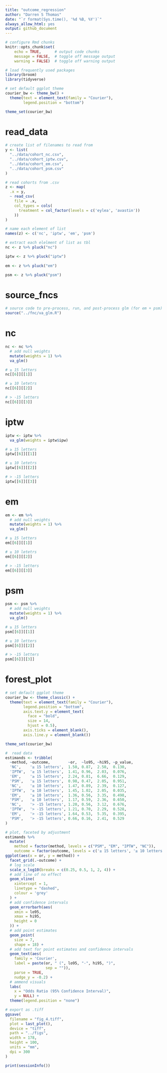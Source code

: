 ```yaml
---
title: "outcome_regression"
author: "Darren S Thomas"
date: "`r format(Sys.time(), '%d %B, %Y')`"
always_allow_html: yes
output: github_document
---
```


```r
# configure Rmd chunks
knitr::opts_chunk$set(
    echo = TRUE,      # output code chunks
    message = FALSE,  # toggle off message output 
    warning = FALSE)  # toggle off warning output

# load frequently used packages
library(broom)
library(tidyverse)

# set default ggplot theme
courier_bw <- theme_bw() +
  theme(text = element_text(family = "Courier"),
        legend.position = "bottom")

theme_set(courier_bw)
```

# read_data

```r
# create list of filenames to read from
y <- list(
  "../data/cohort_nc.csv",
  "../data/cohort_iptw.csv",
  "../data/cohort_em.csv",
  "../data/cohort_psm.csv"
)

# read cohorts from .csv
z <- map(
  .x = y,
  ~ read_csv(
    file = .x,
    col_types = cols(
      treatment = col_factor(levels = c('eylea', 'avastin'))
    ))
)

# name each element of list
names(z) <- c('nc', 'iptw', 'em', 'psm')

# extract each elelment of list as tbl
nc <- z %>% pluck("nc")

iptw <- z %>% pluck("iptw")
  
em <- z %>% pluck("em")

psm <- z %>% pluck("psm")
```

# source_fncs

```r
# source code to pre-process, run, and post-process glm (for em + psm)
source("../fnc/va_glm.R")
```

# nc

```r
nc <- nc %>% 
  # add null weights
  mutate(weights = 1) %>% 
  va_glm()
```

```r
# ≥ 15 letters
nc[[6]][[1]]
```

```r
# ≥ 10 letetrs 
nc[[6]][[2]]
```

```r
# > -15 letters
nc[[6]][[3]]
```

# iptw

```r
iptw <- iptw %>% 
  va_glm(weights = iptw$ipw)
```

```r
# ≥ 15 letters
iptw[[6]][[1]]
```

```r
# ≥ 10 letetrs 
iptw[[6]][[2]]
```

```r
# > -15 letters
iptw[[6]][[3]]
```

# em

```r
em <- em %>% 
  # add null weights
  mutate(weights = 1) %>% 
  va_glm()
```

```r
# ≥ 15 letters
em[[6]][[1]]
```

```r
# ≥ 10 letetrs 
em[[6]][[2]]
```

```r
# > -15 letters
em[[6]][[3]]
```

# psm

```r
psm <- psm %>% 
  # add null weights
  mutate(weights = 1) %>% 
  va_glm()
```

```r
# ≥ 15 letters
psm[[6]][[1]]
```

```r
# ≥ 10 letters 
psm[[6]][[2]]
```

```r
# > -15 letters
psm[[6]][[3]]
```

# forest_plot

```r
# set default ggplot theme
courier_bw <- theme_classic() +
  theme(text = element_text(family = "Courier"),
        legend.position = "bottom",
        axis.text.y = element_text(
          face = "bold", 
          size = 14,
          hjust = 0.5),
        axis.ticks = element_blank(),
        axis.line.y = element_blank())

theme_set(courier_bw)
```

```r
#  read data
estimands <- tribble(
  ~method, ~outcome,        ~or,  ~lo95, ~hi95, ~p_value,
  'NC',    '≥ 15 letters',  1.50, 0.87,  2.50,  0.130,
  'IPTW',  '≥ 15 letters',  1.41, 0.96,  2.03,  0.076,
  'EM',    '≥ 15 letters',  2.24, 0.81,  6.66,  0.129,
  'PSM',   '≥ 15 letters',  0.98, 0.47,  2.05,  0.951,
  'NC',    '≥ 10 letters',  1.47, 0.89,  2.39,  0.127,
  'IPTW',  '≥ 10 letters',  1.45, 1.02,  2.05,  0.035,
  'EM',    '≥ 10 letters',  1.36, 0.56,  3.35,  0.498,
  'PSM',   '≥ 10 letters',  1.17, 0.59,  2.36,  0.650,
  'NC',    '> -15 letters', 1.20, 0.56,  3.12,  0.676,
  'IPTW',  '> -15 letters', 1.21, 0.70,  2.29,  0.528,
  'EM',    '> -15 letters', 1.64, 0.53,  5.35,  0.395,
  'PSM',   '> -15 letters', 0.66, 0.16,  2.41,  0.529
)
```

```r
# plot, faceted by adjustment
estimands %>% 
  mutate(
    method = factor(method, levels = c("PSM", "EM", "IPTW", "NC")),
    outcome = factor(outcome, levels = c('≥ 15 letters', '≥ 10 letters', '> -15 letters'))) %>% 
ggplot(aes(x = or, y = method)) +
  facet_grid(.~outcome) +
  # log scale
  scale_x_log10(breaks = c(0.25, 0.5, 1, 2, 4)) +
  # add line of no effect
  geom_vline(
    xintercept = 1,
    linetype = "dashed",
    colour = 'grey'
  ) +
  # add confidence intervals
  geom_errorbarh(aes(
    xmin = lo95,
    xmax = hi95,
    height = 0
  )) +
  # add point estimates
  geom_point(
    size = 7,
    shape = 18) +
  # add text for point estimates and confidence intervals
  geom_text(aes(
    family = 'Courier',
    label = paste(or, " (", lo95, "-", hi95, ")",
                  sep = "")),
    parse = TRUE,
    nudge_y = -0.2) +
  # ammend visuals
  labs(
    x = "Odds Ratio (95% Confidence Interval)",
    y = NULL) +
  theme(legend.position = "none")
```

```r
# export as .tiff
ggsave(
  filename = "fig_4.tiff",
  plot = last_plot(),
  device = "tiff",
  path = "../figs",
  width = 178,
  height = 100,
  units = "mm",
  dpi = 300
)
```

```r
print(sessionInfo())
```